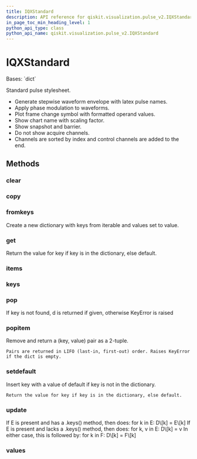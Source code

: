 ```yaml
---
title: IQXStandard
description: API reference for qiskit.visualization.pulse_v2.IQXStandard
in_page_toc_min_heading_level: 1
python_api_type: class
python_api_name: qiskit.visualization.pulse_v2.IQXStandard
---
```


# IQXStandard

<Class id="qiskit.visualization.pulse_v2.IQXStandard" isDedicatedPage={true} github="https://github.com/qiskit/qiskit/tree/stable/0.21/qiskit/visualization/pulse_v2/stylesheet.py" signature="IQXStandard(**kwargs)">
  Bases: `dict`

  Standard pulse stylesheet.

  *   Generate stepwise waveform envelope with latex pulse names.
  *   Apply phase modulation to waveforms.
  *   Plot frame change symbol with formatted operand values.
  *   Show chart name with scaling factor.
  *   Show snapshot and barrier.
  *   Do not show acquire channels.
  *   Channels are sorted by index and control channels are added to the end.

  ## Methods

  ### clear

  <Function id="qiskit.visualization.pulse_v2.IQXStandard.clear" signature="IQXStandard.clear() → None.  Remove all items from D." />

  ### copy

  <Function id="qiskit.visualization.pulse_v2.IQXStandard.copy" signature="IQXStandard.copy() → a shallow copy of D" />

  ### fromkeys

  <Function id="qiskit.visualization.pulse_v2.IQXStandard.fromkeys" signature="IQXStandard.fromkeys(value=None, /)">
    Create a new dictionary with keys from iterable and values set to value.
  </Function>

  ### get

  <Function id="qiskit.visualization.pulse_v2.IQXStandard.get" signature="IQXStandard.get(key, default=None, /)">
    Return the value for key if key is in the dictionary, else default.
  </Function>

  ### items

  <Function id="qiskit.visualization.pulse_v2.IQXStandard.items" signature="IQXStandard.items() → a set-like object providing a view on D's items" />

  ### keys

  <Function id="qiskit.visualization.pulse_v2.IQXStandard.keys" signature="IQXStandard.keys() → a set-like object providing a view on D's keys" />

  ### pop

  <Function id="qiskit.visualization.pulse_v2.IQXStandard.pop" signature="IQXStandard.pop(k[, d]) → v, remove specified key and return the corresponding value.">
    If key is not found, d is returned if given, otherwise KeyError is raised
  </Function>

  ### popitem

  <Function id="qiskit.visualization.pulse_v2.IQXStandard.popitem" signature="IQXStandard.popitem()">
    Remove and return a (key, value) pair as a 2-tuple.

    Pairs are returned in LIFO (last-in, first-out) order. Raises KeyError if the dict is empty.
  </Function>

  ### setdefault

  <Function id="qiskit.visualization.pulse_v2.IQXStandard.setdefault" signature="IQXStandard.setdefault(key, default=None, /)">
    Insert key with a value of default if key is not in the dictionary.

    Return the value for key if key is in the dictionary, else default.
  </Function>

  ### update

  <Function id="qiskit.visualization.pulse_v2.IQXStandard.update" signature="IQXStandard.update([E, ]**F) → None.  Update D from dict/iterable E and F.">
    If E is present and has a .keys() method, then does: for k in E: D\[k] = E\[k] If E is present and lacks a .keys() method, then does: for k, v in E: D\[k] = v In either case, this is followed by: for k in F: D\[k] = F\[k]
  </Function>

  ### values

  <Function id="qiskit.visualization.pulse_v2.IQXStandard.values" signature="IQXStandard.values() → an object providing a view on D's values" />
</Class>

